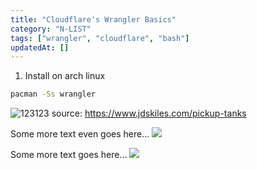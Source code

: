 ```yaml
---
title: "Cloudflare's Wrangler Basics"
category: "N-LIST"
tags: ["wrangler", "cloudflare", "bash"]
updatedAt: []
---
```


1. Install on arch linux

```bash
pacman -Ss wrangler
```

![123123](/src/content/posts/2024-08-21/explorer_wuHrUqsago.jpg)
source: https://www.jdskiles.com/pickup-tanks

Some more text even goes here...
![](/src/content/posts/2024-08-21/sublime_text_ZiEPX2TTU8.gif)

Some more text goes here...
![](/src/content/posts/2024-08-21/diagram-1.excalidraw.png)
